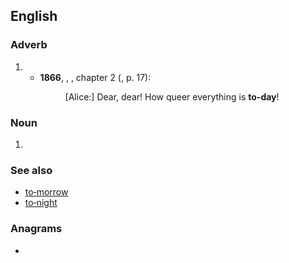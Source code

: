{{also|today}}
==English==

===Adverb===
{{en-adv|-|head=[[to]][[‐]][[day]]}}

# {{archaic spelling of|en|today}}
#* '''1866''', {{w|Lewis Carroll}}, ''{{w|Alice's Adventures in Wonderland}}'', chapter 2 ({{ISBN|0-333-48224-7}}, p. 17):
#*: [Alice:] Dear, dear! How queer everything is '''to-day'''!

===Noun===
{{en-noun|head=[[to]][[‐]][[day]]}}

# {{archaic spelling of|en|today}}

===See also===
* [[to‐morrow]]
* [[to‐night]]

===Anagrams===
* {{anagrams|en|a=adoty|toady}}

{{c|en|Day|Present}}